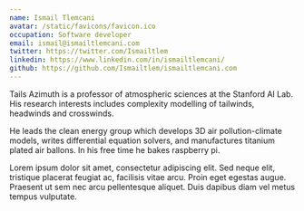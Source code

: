 ```yaml
---
name: Ismail Tlemcani
avatar: /static/favicons/favicon.ico
occupation: Software developer
email: ismail@ismailtlemcani.com
twitter: https://twitter.com/Ismailtlem
linkedin: https://www.linkedin.com/in/ismailtlemcani/
github: https://github.com/Ismailtlem/ismailtlemcani.com
---
```


Tails Azimuth is a professor of atmospheric sciences at the Stanford AI Lab. His research interests includes complexity modelling of tailwinds, headwinds and crosswinds.

He leads the clean energy group which develops 3D air pollution-climate models, writes differential equation solvers, and manufactures titanium plated air ballons. In his free time he bakes raspberry pi.

Lorem ipsum dolor sit amet, consectetur adipiscing elit. Sed neque elit, tristique placerat feugiat ac, facilisis vitae arcu. Proin eget egestas augue. Praesent ut sem nec arcu pellentesque aliquet. Duis dapibus diam vel metus tempus vulputate.
